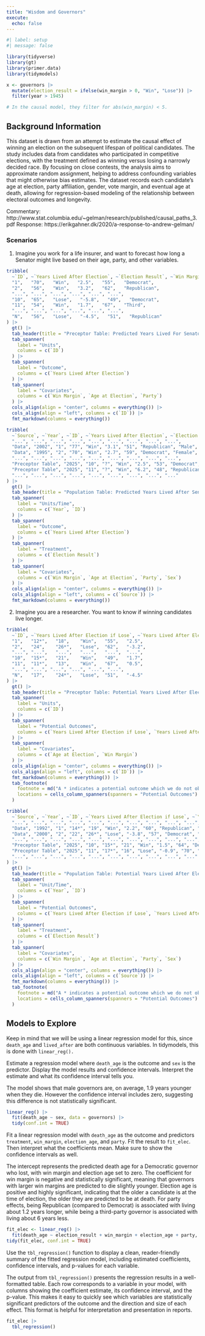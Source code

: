```yaml
---
title: "Wisdom and Governors"
execute: 
  echo: false
---
```


```r
#| label: setup
#| message: false

library(tidyverse)
library(gt)
library(primer.data)
library(tidymodels)

x <- governors |> 
  mutate(election_result = ifelse(win_margin > 0, "Win", "Lose")) |> 
  filter(year > 1945)

# In the causal model, they filter for abs(win_margin) < 5.
```


## Background Information

This dataset is drawn from an attempt to estimate the causal effect of winning an election on the subsequent lifespan of political candidates. The study includes data from candidates who participated in competitive elections, with the treatment defined as winning versus losing a narrowly decided race. By focusing on close contests, the analysis aims to approximate random assignment, helping to address confounding variables that might otherwise bias estimates. The dataset records each candidate’s age at election, party affiliation, gender, vote margin, and eventual age at death, allowing for regression-based modeling of the relationship between electoral outcomes and longevity. 

Commentary: http://www.stat.columbia.edu/~gelman/research/published/causal_paths_3.pdf
Response: https://erikgahner.dk/2020/a-response-to-andrew-gelman/

### Scenarios



1) Imagine you work for a life insurer, and want to forecast how long a Senator might live based on their age, party, and other variables. 

```r
tribble(
  ~`ID`, ~`Years Lived After Election`, ~`Election Result`, ~`Win Margin`, ~`Age at Election`, ~`Party`,
  "1",   "70",   "Win",   "2.5",   "55",   "Democrat",
  "2",   "56",   "Win",   "3.2",   "62",   "Republican",
  "...", "...", "...", "...", "...", "...",
  "10",  "65",   "Lose",   "-5.8",   "49",   "Democrat",
  "11",  "54",   "Win",   "1.7",   "67",   "Third",
  "...", "...", "...", "...", "...", "...",
  "N",   "56",   "Lose",   "-4.5",   "51",   "Republican"
) |>
  gt() |>
  tab_header(title = "Preceptor Table: Predicted Years Lived For Senators") |>
  tab_spanner(
    label = "Units",
    columns = c(`ID`)
  ) |>
  tab_spanner(
    label = "Outcome",
    columns = c(`Years Lived After Election`)
  ) |>
  tab_spanner(
    label = "Covariates",
    columns = c(`Win Margin`, `Age at Election`, `Party`)
  ) |>
  cols_align(align = "center", columns = everything()) |>
  cols_align(align = "left", columns = c(`ID`)) |>
  fmt_markdown(columns = everything())
```

<!-- DK: Sort by year. -->

```r
tribble(
  ~`Source`, ~`Year`, ~`ID`, ~`Years Lived After Election`, ~`Election Result`, ~`Win Margin`, ~`Age at Election`, ~`Party`, ~`Sex`,
  "...", "...", "...", "...", "...", "...", "...", "...", "...",
  "Data", "2002", "1", "77", "Win", "3.1", "51", "Republican", "Male",
  "Data", "1995", "2", "70", "Win", "2.7", "59", "Democrat", "Female",
  "...", "...", "...", "...", "...", "...", "...", "...", "...",
  "Preceptor Table", "2025", "10", "?", "Win", "2.5", "53", "Democrat", "Male",
  "Preceptor Table", "2025", "11", "?", "Win", "6.2", "48", "Republican", "Female",
  "...", "...", "...", "...", "...", "...", "...", "...", "..."
) |>
  gt() |>
  tab_header(title = "Population Table: Predicted Years Lived After Senate Election") |>
  tab_spanner(
    label = "Units/Time",
    columns = c(`Year`, `ID`)
  ) |>
  tab_spanner(
    label = "Outcome",
    columns = c(`Years Lived After Election`)
  ) |>
  tab_spanner(
    label = "Treatment",
    columns = c(`Election Result`)
  ) |>
  tab_spanner(
    label = "Covariates",
    columns = c(`Win Margin`, `Age at Election`, `Party`, `Sex`)
  ) |>
  cols_align(align = "center", columns = everything()) |>
  cols_align(align = "left", columns = c(`Source`)) |>
  fmt_markdown(columns = everything())
```

2) Imagine you are a researcher. You want to know if winning candidates live longer. 

```r
tribble(
  ~`ID`, ~`Years Lived After Election if Lose`, ~`Years Lived After Election if Win`, ~`Election Result`, ~`Age at Election`, ~`Win Margin`,
  "1",   "12*",   "18",    "Win",   "55",   "2.5",
  "2",   "24",    "26*",   "Lose",  "62",   "-3.2",
  "...", "...",   "...",   "...",   "...",  "...",
  "10",  "15*",   "21",    "Win",   "49",   "1.7",
  "11",  "11*",   "13",    "Win",   "67",   "0.5",
  "...", "...", "...", "...", "...", "...",
  "N",   "17",    "24*",   "Lose",  "51",   "-4.5"
) |>
  gt() |>
  tab_header(title = "Preceptor Table: Potential Years Lived After Election") |>
  tab_spanner(
    label = "Units",
    columns = c(`ID`)
  ) |>
  tab_spanner(
    label = "Potential Outcomes",
    columns = c(`Years Lived After Election if Lose`, `Years Lived After Election if Win`)
  ) |>
  tab_spanner(
    label = "Covariates",
    columns = c(`Age at Election`, `Win Margin`)
  ) |>
  cols_align(align = "center", columns = everything()) |>
  cols_align(align = "left", columns = c(`ID`)) |>
  fmt_markdown(columns = everything()) |>
  tab_footnote(
    footnote = md("A * indicates a potential outcome which we do not observe."),
    locations = cells_column_spanners(spanners = "Potential Outcomes")
  )
```

```r
tribble(
  ~`Source`, ~`Year`, ~`ID`, ~`Years Lived After Election if Lose`, ~`Years Lived After Election if Win`, ~`Election Result`, ~`Win Margin`, ~`Age at Election`, ~`Party`, ~`Sex`,
  "...", "...", "...", "...", "...", "...", "...", "...", "...", "...",
  "Data", "1992", "1", "14*", "19", "Win", "2.2", "60", "Republican", "Male",
  "Data", "2000", "2", "22", "26*", "Lose", "-3.8", "57", "Democrat", "Female",
  "...", "...", "...", "...", "...", "...", "...", "...", "...", "...",
  "Preceptor Table", "2025", "10", "15*", "21", "Win", "1.5", "64", "Democrat", "Male",
  "Preceptor Table", "2025", "11", "17*", "16", "Lose", "-0.9", "70", "Republican", "Female",
  "...", "...", "...", "...", "...", "...", "...", "...", "...", "..."
) |>
  gt() |>
  tab_header(title = "Population Table: Potential Years Lived After Election") |>
  tab_spanner(
    label = "Unit/Time",
    columns = c(`Year`, `ID`)
  ) |>
  tab_spanner(
    label = "Potential Outcomes",
    columns = c(`Years Lived After Election if Lose`, `Years Lived After Election if Win`)
  ) |>
  tab_spanner(
    label = "Treatment",
    columns = c(`Election Result`)
  ) |>
  tab_spanner(
    label = "Covariates",
    columns = c(`Win Margin`, `Age at Election`, `Party`, `Sex`)
  ) |>
  cols_align(align = "center", columns = everything()) |>
  cols_align(align = "left", columns = c(`Source`)) |>
  fmt_markdown(columns = everything()) |>
  tab_footnote(
    footnote = md("A * indicates a potential outcome which we do not observe."),
    locations = cells_column_spanners(spanners = "Potential Outcomes")
  )
```

## Models to Explore

Keep in mind that we will be using a linear regression model for this, since `death_age` and `lived_after` are both continuous variables. In tidymodels, this is done with `linear_reg().`

Estimate a regression model where `death_age` is the outcome and `sex` is the predictor. Display the model results and confidence intervals. Interpret the estimate and what its confidence interval tells you.

The model shows that male governors are, on average, 1.9 years younger when they die. However the confidence interval includes zero, suggesting this difference is not statistically significant.

```r
linear_reg() |> 
  fit(death_age ~ sex, data = governors) |> 
  tidy(conf.int = TRUE)
```

Fit a linear regression model with `death_age` as the outcome and predictors `treatment`, `win_margin`, `election_age`, and `party`. Fit the result to `fit_elec`. Then interpret what the coefficients mean. Make sure to show the confidence intervals as well.

The intercept represents the predicted death age for a Democratic governor who lost, with win margin and election age set to zero. The coefficient for win margin is negative and statistically significant, meaning that governors with larger win margins are predicted to die slightly younger. Election age is positive and highly significant, indicating that the older a candidate is at the time of election, the older they are predicted to be at death. For party effects, being Republican (compared to Democrat) is associated with living about 1.2 years longer, while being a third-party governor is associated with living about 6 years less.

```r
fit_elec <- linear_reg() |>
  fit(death_age ~ election_result + win_margin + election_age + party, data = governors)
tidy(fit_elec, conf.int = TRUE)
```

Use the `tbl_regression()` function to display a clean, reader-friendly summary of the fitted regression model, including estimated coefficients, confidence intervals, and p-values for each variable.

The output from `tbl_regression()` presents the regression results in a well-formatted table. Each row corresponds to a variable in your model, with columns showing the coefficient estimate, its confidence interval, and the p-value. This makes it easy to quickly see which variables are statistically significant predictors of the outcome and the direction and size of each effect. This format is helpful for interpretation and presentation in reports.

```r
fit_elec |> 
  tbl_regression()
```
